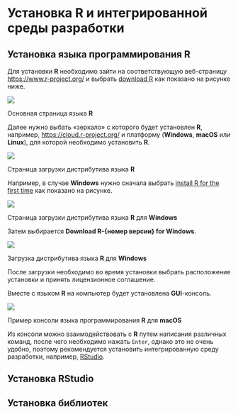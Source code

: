 # Установка R и интегрированной среды разработки {.appendix}

## Установка языка программирования R

Для установки **R** необходимо зайти на соответствующую веб-страницу [https://www.r-project.org/](https://www.r-project.org/) и выбрать [download R](https://cran.r-project.org/mirrors.html) как показано на рисунке ниже.

::: {#fig-R-webpage}

![](R_webpage.png)

Основная страница языка **R**
:::

Далее нужно выбать «зеркало» с которого будет установлен **R**, например, [https://cloud.r-project.org/](https://cloud.r-project.org/) и платформу (**Windows**, **macOS** или **Linux**), для которой необходимо установить **R**.

::: {#fig-R-download-webpage}

![](R_download_webpage.png)

Страница загрузки дистрибутива языка **R**
:::

Например, в случае **Windows** нужно сначала выбрать [install R for the first time](https://cloud.r-project.org/bin/windows/base/) как показано на рисунке.

::: {#fig-R-download-Windows-webpage}

![](R_download_webpage_Windows.png)

Страница загрузки дистрибутива языка **R** для **Windows**
:::

Затем выбирается **Download R-{номер версии} for Windows**.

::: {#fig-R-Windows-webpage}

![](R_Windows_version.png)

Загрузка дистрибутива языка **R** для **Windows**
:::

После загрузки необходимо во время установки выбрать расположение установки и принять лицензионное соглашение.

Вместе с языком **R** на компьютер будет установлена **GUI**-консоль.

::: {#fig-R-console}

![](R-console.png)

Пример консоли языка программирования **R** для **macOS**
:::

Из консоли можно взаимодействовать с **R** путем написания различных команд, после чего необходимо нажать `Enter`, однако это не очень удобно, поэтому рекомендуется установить интегрированную среду разработки, например, [RStudio](https://www.rstudio.com/).

## Установка RStudio

## Установка библиотек

